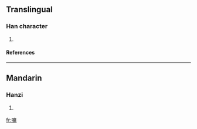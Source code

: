 ==Translingual==
===Han character===
{{Han char|rn=30|rad=口|as=11|sn=14|four=|canj=口戈中月 (RILB)}}
# {{defn|Han|sort=口11}}
====References====
{{Han ref|kx=0204.400|dkj=04167|dj=0427.170|hdz=10678.110|uh=5603|ud=22019}}
----
==Mandarin==
===Hanzi===
{{cmn-hanzi|pin=[[chōng]] ([[chong1]])|wg=ch'ung<sup>1</sup>}}
# {{defn|Mandarin}}

[[fr:嘃]]